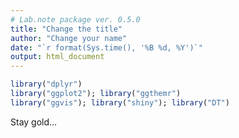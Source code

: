 ```yaml
---
# Lab.note package ver. 0.5.0
title: "Change the title"
author: "Change your name"
date: "`r format(Sys.time(), '%B %d, %Y')`"
output: html_document
---
```


```r
library("dplyr")
library("ggplot2"); library("ggthemr")
library("ggvis"); library("shiny"); library("DT")
```

Stay gold...